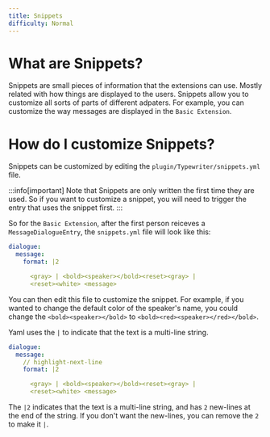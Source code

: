 ```yaml
---
title: Snippets
difficulty: Normal
---
```

# What are Snippets?

Snippets are small pieces of information that the extensions can use. Mostly related with how things are displayed to the users.
Snippets allow you to customize all sorts of parts of different adpaters. For example, you can customize the way messages are displayed in the `Basic Extension`.

# How do I customize Snippets?
Snippets can be customized by editing the `plugin/Typewriter/snippets.yml` file.

:::info[important]
Note that Snippets are only written the first time they are used. So if you want to customize a snippet, you will need to trigger the entry that uses the snippet first.
:::

So for the `Basic Extension`, after the first person reiceves a `MessageDialogueEntry`, the `snippets.yml` file will look like this:

```yaml title="plugin/Typewriter/snippets.yml"
dialogue:
  message:
    format: |2

      <gray> | <bold><speaker></bold><reset><gray> |
      <reset><white> <message>
```

You can then edit this file to customize the snippet. For example, if you wanted to change the default color of the speaker's name, you could change the `<bold><speaker></bold>` to `<bold><red><speaker></red></bold>`.

Yaml uses the `|` to indicate that the text is a multi-line string.

```yaml title="plugin/Typewriter/snippets.yml"
dialogue:
  message:
    // highlight-next-line
    format: |2

      <gray> | <bold><speaker></bold><reset><gray> |
      <reset><white> <message>
```
The `|2` indicates that the text is a multi-line string, and has `2` new-lines at the end of the string. If you don't want the new-lines, you can remove the `2` to make it `|`.

